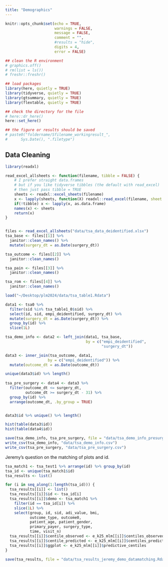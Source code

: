 ```yaml
---
title: "Demographics"
---
```


```r
knitr::opts_chunk$set(echo = TRUE,
                      warnings = FALSE,
                      message = FALSE,
                      comment = "",
                      #results = "hide",
                      digits = 4,
                      error = FALSE)

## clean the R environment
# graphics.off()
# rm(list = ls())
# freshr::freshr()

## load packages
library(here, quietly = TRUE)
library(tidyverse, quietly = TRUE)
library(gtsummary, quietly = TRUE)
library(flextable, quietly = TRUE)

## check the directory for the file
# here::dr_here()
here::set_here()

## the figure or results should be saved 
# paste0("foldername/Sfilename_workingresult_", 
#      Sys.Date(), ".filetype")


```

## Data Cleaning

```r
library(readxl)    

read_excel_allsheets <- function(filename, tibble = FALSE) {
    # I prefer straight data.frames
    # but if you like tidyverse tibbles (the default with read_excel)
    # then just pass tibble = TRUE
    sheets <- readxl::excel_sheets(filename)
    x <- lapply(sheets, function(X) readxl::read_excel(filename, sheet = X))
    if(!tibble) x <- lapply(x, as.data.frame)
    names(x) <- sheets
    return(x)
}


files <- read_excel_allsheets("data/tsa_data_deidentified.xlsx")
tsa_base <- files[[1]] %>% 
  janitor::clean_names() %>%
  mutate(surgery_dt = as.Date(surgery_dt))

tsa_outcome <- files[[2]] %>% 
  janitor::clean_names()

tsa_pain <- files[[3]] %>% 
  janitor::clean_names()

tsa_rom <- files[[4]] %>% 
  janitor::clean_names()

load("~/Desktop/plm2024/data/tsa_table1.Rdata")
```

```r
data1 <- tsa0 %>%
  filter(sid %in% tsa_table1_0$sid) %>%
  select(id, sid, empi_deidentified, surgery_dt) %>% 
  mutate(surgery_dt = as.Date(surgery_dt)) %>%
  group_by(id) %>%
  slice(1L)

tsa_demo_info <- data2 <- left_join(data1, tsa_base, 
                                    by = c("empi_deidentified",
                                           "surgery_dt")) 

data3 <- inner_join(tsa_outcome, data1,
                   by = c("empi_deidentified")) %>%
  mutate(outcome_dt = as.Date(outcome_dt)) 

unique(data3$id) %>% length()
  
tsa_pre_surgery <- data4 <- data3 %>% 
  filter(outcome_dt <= surgery_dt,
         outcome_dt >= surgery_dt - 31) %>%
  group_by(id) %>%
  arrange(outcome_dt, .by_group = TRUE)


data3$id %>% unique() %>% length()

hist(table(data3$id))
hist(table(data4$id))

save(tsa_demo_info, tsa_pre_surgery, file = "data/tsa_demo_info_presurgery.Rdata")
write_csv(tsa_demo_info, "data/tsa_demo_info.csv")
write_csv(tsa_pre_surgery, "data/tsa_pre_surgery.csv")
```

Jeremy's question on the matching of plots and id.

```r
tsa_match1 <- tsa_test1 %>% arrange(id) %>% group_by(id)
tsa_id <- unique(tsa_match1$id)
tsa_results <- list()

for (i in seq_along(1:length(tsa_id))) {
  tsa_results[[i]] <- list()
  tsa_results[[i]]$id <- tsa_id[i]
  tsa_results[[i]]$demo <- tsa_match1 %>% 
    filter(id == tsa_id[i]) %>% 
    slice(1L) %>% 
    select(group, id, sid, adi_value, bmi, 
           outcome_type, outcome0, 
           patient_age, patient_gender, 
           primary_payer, surgery_type, 
           time, visit_n)
  tsa_results[[i]]$centile_observed <- e_k25_mlm[[i]]$centiles_observed
  tsa_results[[i]]$centile_predicted <- e_k25_mlm[[i]]$centiles_predicted
  tsa_results[[i]]$ggplot <- e_k25_mlm[[i]]$predictive_centiles
}

save(tsa_results, file = "data/tsa_results_jeremy_demo_datamatching.Rdata")

```

